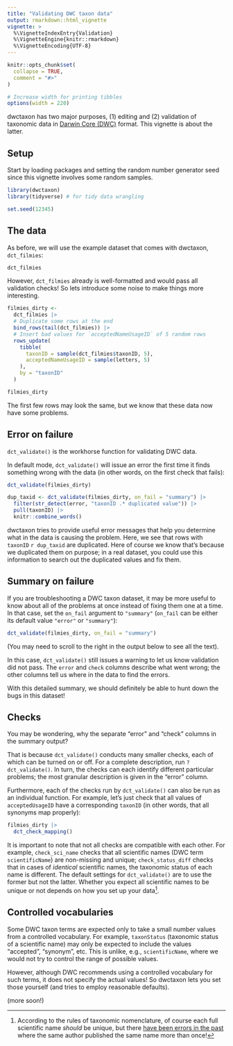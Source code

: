 ```yaml
---
title: "Validating DWC taxon data"
output: rmarkdown::html_vignette
vignette: >
  %\VignetteIndexEntry{Validation}
  %\VignetteEngine{knitr::rmarkdown}
  %\VignetteEncoding{UTF-8}
---
```


```r
knitr::opts_chunk$set(
  collapse = TRUE,
  comment = "#>"
)

# Increase width for printing tibbles
options(width = 220)
```

dwctaxon has two major purposes, (1) editing and (2) validation of taxonomic data in [Darwin Core (DWC)](https://dwc.tdwg.org/terms/#taxon) format. This vignette is about the latter.

## Setup

Start by loading packages and setting the random number generator seed since this vignette involves some random samples.

```r
library(dwctaxon)
library(tidyverse) # for tidy data wrangling

set.seed(12345)
```

## The data

As before, we will use the example dataset that comes with dwctaxon, `dct_filmies`:

```r
dct_filmies
```

However, `dct_filmies` already is well-formatted and would pass all validation checks! So lets introduce some noise to make things more interesting.

```r
filmies_dirty <-
  dct_filmies |>
  # Duplicate some rows at the end
  bind_rows(tail(dct_filmies)) |>
  # Insert bad values for `acceptedNameUsageID` of 5 random rows
  rows_update(
    tibble(
      taxonID = sample(dct_filmies$taxonID, 5),
      acceptedNameUsageID = sample(letters, 5)
    ),
    by = "taxonID"
  )

filmies_dirty
```

The first few rows may look the same, but we know that these data now have some problems.

## Error on failure

`dct_validate()` is the workhorse function for validating DWC data.

In default mode, `dct_validate()` will issue an error the first time it finds something wrong with the data (in other words, on the first check that fails):

```r
dct_validate(filmies_dirty)
```

```r
dup_taxid <- dct_validate(filmies_dirty, on_fail = "summary") |>
  filter(str_detect(error, "taxonID .* duplicated value")) |>
  pull(taxonID) |>
  knitr::combine_words()
```

dwctaxon tries to provide useful error messages that help you determine what in the data is causing the problem. Here, we see that rows with `taxonID` `r dup_taxid` are duplicated. Here of course we know that's because we duplicated them on purpose; in a real dataset, you could use this information to search out the duplicated values and fix them.

## Summary on failure

If you are troubleshooting a DWC taxon dataset, it may be more useful to know about all of the problems at once instead of fixing them one at a time. In that case, set the `on_fail` argument to `"summary"` (`on_fail` can be either its default value `"error"` or `"summary"`):

```r
dct_validate(filmies_dirty, on_fail = "summary")
```

(You may need to scroll to the right in the output below to see all the text).

In this case, `dct_validate()` still issues a warning to let us know validation did not pass. The `error` and `check` columns describe what went wrong; the other columns tell us where in the data to find the errors.

With this detailed summary, we should definitely be able to hunt down the bugs in this dataset!

## Checks

You may be wondering, why the separate "error" and "check" columns in the summary output?

That is because `dct_validate()` conducts many smaller checks, each of which can be turned on or off. For a complete description, run `?dct_validate()`. In turn, the checks can each identify different particular problems; the most granular description is given in the "error" column.

Furthermore, each of the checks run by `dct_validate()` can also be run as an individual function. For example, let's just check that all values of `acceptedUsageID` have a corresponding `taxonID` (in other words, that all synonyms map properly):

```r
filmies_dirty |>
  dct_check_mapping()
```

It is important to note that not all checks are compatible with each other. For example, `check_sci_name` checks that all scientific names (DWC term `scientificName`) are non-missing and unique; `check_status_diff` checks that in cases of *identical* scientific names, the taxonomic status of each name is different. The default settings for `dct_validate()` are to use the former but not the latter. Whether you expect all scientific names to be unique or not depends on how you set up your data^[According to the rules of taxonomic nomenclature, of course each full scientific name *should* be unique, but there [have been errors in the past](https://www.iapt-taxon.org/nomen/pages/main/art_31.html?zoom_highlight=identical) where the same author published the same name more than once!].

## Controlled vocabularies

Some DWC taxon terms are expected only to take a small number values from a controlled vocabulary. For example, `taxonStatus` (taxonomic status of a scientific name) may only be expected to include the values "accepted", "synonym", etc. This is unlike, e.g., `scientificName`, where we would not try to control the range of possible values.

However, although DWC recommends using a controlled vocabulary for such terms, it does not specify the actual values! So dwctaxon lets you set those yourself (and tries to employ reasonable defaults).

(more soon!)
